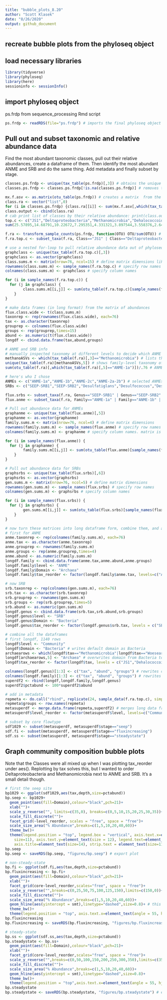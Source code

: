 ```yaml
---
title: "bubble_plots_8.20"
author: "Scott Klasek"
date: "8/26/2020"
output: github_document
---
```


## recreate bubble plots from the phyloseq object

## load necessary libraries
```r
library(tidyverse)
library(phyloseq)
library(here)
sessioninfo <- sessionInfo()
```

## import phyloseq object
ps.frdp from sequence_processing Rmd script  
```r
ps.frdp <- readRDS(file="ps.frdp") # imports the final phyloseq object
```

## Pull out and subset taxonomic and relative abundance data
Find the most abundant taxonomic classes, pull out their relative abundances, create a dataframe of them. Then identify the most abundant ANME and SRB and do the same thing. Add metadata and finally subset by stage.   
```r
classes.ps.frdp <- unique(tax_table(ps.frdp)[,3]) # obtains the unique class names
classes.ps.frdp <- classes.ps.frdp[!is.na(classes.ps.frdp)] # removes the NA

mx.f.asv <- as.matrix(otu_table(ps.frdp)) # creates a matrix  from the phyloseq object
class.ra <- vector("list",0)
for (i in classes.ps.frdp) {class.ra[[i]] <- sum(mx.f.asv[,which(tax_table(ps.frdp)[,3]==i)])/31170.40}
class.output <- cbind(class.ra) 
# cab print list of classes by their relative abundance: print(class.output) 
top.c <- c("JS1","Deltaproteobacteria","Methanomicrobia","Dehalococcoidia","Anaerolineae","Campylobacteria","Aminicenantia","Bacteroidia","Phycisphaerae","Lokiarchaeia","Woesearchaeia","Gammaproteobacteria","Thermoplasmata","Alphaproteobacteria", "Nitrososphaeria") # all classes > 1% relabund
sum(25.57895,14.68791,10.22672,7.295351,4.331321,3.897544,3.558376,2.645234,2.289897,2.236513,1.741267,1.636488,1.2688,1.181987,1.01452) # 83.6% of sequences belong to these 15 classes. Sum of all 125 is probably 90.% (prior run flux_dada2)

f.ra <- transform_sample_counts(ps.frdp, function(OTU) OTU/sum(OTU)) # creates relative abundance phyloseq object
f.ra.top.c <- subset_taxa(f.ra, Class=="JS1" | Class=="Deltaproteobacteria" | Class=="Methanomicrobia" | Class=="Dehalococcoidia" | Class=="Anaerolineae" | Class=="Campylobacteria" | Class=="Aminicenantia" | Class=="Bacteroidia" | Class=="Phycisphaerae" | Class=="Lokiarchaeia" | Class=="Woesearchaeia" | Class=="Gammaproteobacteria" | Class=="Thermoplasmata" | Class=="Alphaproteobacteria" | Class=="Nitrososphaeria") # top 15 classes

# use a nested for-loop to pull relative abundance data out of phyloseq objects (by taxonomic division):
graphclass <- unique(tax_table(f.ra.top.c)[,3])
graphclass <- as.vector(graphclass)
class.sums.m <- matrix(nrow=76, ncol=15) # define matrix dimensions like this
rownames(class.sums.m) <- sample_names(f.ra.top.c) # specify row names
colnames(class.sums.m) <- graphclass # specify column names

for (i in sample_names(f.ra.top.c)) { 
  for (j in graphclass) {
        class.sums.m[[i,j]] <- sum(otu_table(f.ra.top.c)[sample_names(f.ra.top.c)==i,which(tax_table(f.ra.top.c)[,3]==j)]) # this is calculating the average percent abundance of each class
    }
}

# make data frames (in long format) from the matrix of abundances
flux.class.wide <- t(class.sums.m)
taxonrep <- rep(rownames(flux.class.wide), each=76)
tax <- as.character(taxonrep)
grouprep <- colnames(flux.class.wide)
groups <- rep(grouprep,times=15)
abund <- as.numeric(t(flux.class.wide))
longdf <- cbind.data.frame(tax,abund,groups)

# ANME and SRB info
# manually inspected taxonomy at different levels to decide which ANME families and SRB genera to include on the graph using variations of the commands directly below:
methanoASVs <- which(tax_table(f.ra)[,3]=="Methanomicrobia") # lists the ASVs that belong to Class Methanomicrobia
unique(tax_table(f.ra)[methanoASVs,5]) # shows family-level taxonomy of methano ASVs, see the top one is an ANME-1a
sum(otu_table(f.ra)[,which(tax_table(f.ra)[,5]=="ANME-1a")])/.76 # ANME-1a are 4.55% of sequences

# here's who I chose
ANMEs <- c("ANME-1a","ANME-1b","ANME-2c","ANME-2a-2b") # selected ANMEs at the Family level (Genus level contains many NAs)
SRBs <- c("SEEP-SRB1","SEEP-SRB2","Desulfatiglans","Desulfococcus","Desulfobulbus") # selected SRBs at the Genus level

flux.srbs <- subset_taxa(f.ra, Genus=="SEEP-SRB1" | Genus=="SEEP-SRB2" | Genus=="Desulfatiglans"| Genus=="Desulfococcus"| Genus=="Desulfobulbus" ) # contains 271 ASVs
flux.anme <- subset_taxa(f.ra, Family=="ANME-1a" | Family=="ANME-1b" | Family=="ANME-2a-2b" | Family=="ANME-2c") # contains 36 ASVs

# Pull out abundance data for ANMEs 
graphanme <- unique(tax_table(flux.anme)[,5])
graphanme <- as.vector(graphanme)
family.sums.m <- matrix(nrow=76, ncol=4) # define matrix dimensions 
rownames(family.sums.m) <- sample_names(flux.anme) # specify row names
colnames(family.sums.m) <- graphanme # specify column names. matrix is 76 x 4

for (i in sample_names(flux.anme)) { 
  for (j in graphanme) {
        family.sums.m[[i,j]] <- sum(otu_table(flux.anme)[sample_names(flux.anme)==i,which(tax_table(flux.anme)[,5]==j)]) # this is calculating the average percent abundance of each ANME family
    }
}

# Pull out abundance data for SRBs
graphsrbs <- unique(tax_table(flux.srbs)[,6])
graphsrbs <- as.vector(graphsrbs)
gen.sums.m <- matrix(nrow=76, ncol=5) # define matrix dimensions 
rownames(gen.sums.m) <- sample_names(flux.srbs) # specify row names
colnames(gen.sums.m) <- graphsrbs # specify column names

for (i in sample_names(flux.srbs)) { 
  for (j in graphsrbs) {
        gen.sums.m[[i,j]] <- sum(otu_table(flux.srbs)[sample_names(flux.srbs)==i,which(tax_table(flux.srbs)[,6]==j)]) # this is calculating the average percent abundance of each SRB genus
    }
}

# now turn these matrices into long dataframe form, combine them, and add metadata
# first for ANME
anme.taxonrep <- rep(colnames(family.sums.m), each=76)
anme.tax <- as.character(anme.taxonrep)
anme.grouprep <- rownames(family.sums.m)
anme.groups <- rep(anme.grouprep,times=4)
anme.abund <- as.numeric(family.sums.m)
longdf.family <- cbind.data.frame(anme.tax,anme.abund,anme.groups)
longdf.family$level <- "ANME"
longdf.family$Domain <- "Archaea"
longdf.family$tax_reorder <- factor(longdf.family$anme.tax, levels=c("ANME-1a","ANME-1b","ANME-2a-2b","ANME-2c"))

# now SRB
srb.taxonrep <- rep(colnames(gen.sums.m), each=76)
srb.tax <- as.character(srb.taxonrep)
srb.grouprep <- rownames(gen.sums.m)
srb.groups <- rep(srb.grouprep,times=5)
srb.abund <- as.numeric(gen.sums.m)
longdf.genus <- cbind.data.frame(srb.tax,srb.abund,srb.groups)
longdf.genus$level <- "SRB"
longdf.genus$Domain <- "Bacteria"
longdf.genus$tax_reorder <- factor(longdf.genus$srb.tax, levels = c("SEEP-SRB1","SEEP-SRB2","Desulfatiglans","Desulfococcus","Desulfobulbus"))

# combine all the dataframes
# first longdf, 1140 rows
longdf$level <- "Community"
longdf$Domain <- "Bacteria" # writes default domain as Bacteria
archaearows <- which(longdf$tax=="Methanomicrobia"|longdf$tax=="Woesearchaeia"|longdf$tax=="Lokiarchaeia"|longdf$tax=="Nitrososphaeria") # specifies the rows where classes belong to Archaea.
longdf[archaearows,5] <- "Archaea" # overwrites domain from Bacteria to Archaea
longdf$tax_reorder <- factor(longdf$tax, levels = c("JS1","Dehalococcoidia","Anaerolineae","Aminicenantia","Campylobacteria","Bacteroidia","Phycisphaerae","Lokiarchaeia","Woesearchaeia","Gammaproteobacteria","Thermoplasmata","Alphaproteobacteria","Nitrososphaeria","Methanomicrobia","Deltaproteobacteria"))

colnames(longdf.genus)[1:3] <- c("tax", "abund", "groups") # rewrites column names so that they are not specific to SRB
colnames(longdf.family)[1:3] <- c("tax", "abund", "groups") # rewrites column names so that they are not specific to ANME
superdf2 <- rbind(longdf,longdf.family,longdf.genus)
superdf2$pctabund <- 100*superdf2$abund

# add in metadata
repmeta <- do.call("rbind", replicate(24, sample_data(f.ra.top.c), simplify = FALSE)) # repeats metadata for each sample to match the rows in the long dataframe. Use the number 24 because there are 24 total taxonomies to plot amongst three taxonomic groups (class, family, genus)
repmeta$groups <- row.names(repmeta)
metasuperdf <- merge.data.frame(repmeta,superdf2) # merges long data frame with abundances with the metadata
metasuperdf$level_reorder <- factor(metasuperdf$level, levels=c("Community","ANME","SRB"))

# subset by core flowtype 
sdf1029 <- subset(metasuperdf, metasuperdf$stage=="seep") 
sdf.fi <- subset(metasuperdf, metasuperdf$stage=="fluxincreasing") 
sdf.ss <- subset(metasuperdf, metasuperdf$stage=="steadystate")
```

## Graph community composition bubble plots
Note that the Classes were all mixed up when I was plotting tax_reorder under aes(). Replotting by tax solves this, but I wanted to order Deltaproteobacteria and Methanomicrobia next to ANME and SRB. It's a small detail though.  
```r
# first the seep site
bp1029 <- ggplot(sdf1029,aes(tax,depth,size=pctabund))
bp.seep <- bp1029+
  geom_point(aes(fill=Domain),colour="black",pch=21)+
  xlab("")+
  scale_y_reverse("", limits=c(35,0), breaks=c(0,5,10,15,20,25,30,35))+
  scale_fill_discrete("")+
  facet_grid(~level_reorder, scales = "free", space = "free")+
  scale_size_area("% Abundance",breaks=c(1,5,10,20,40,60))+
  theme_bw()+
  theme(legend.position = "top", legend.box = "vertical", axis.text.x=element_text(angle = 55, hjust = 1,      
    size=11), axis.text.y=element_text(size = 12), legend.text=element_text(size=11),
    axis.title=element_text(size=14), strip.text = element_text(size=11), plot.margin = margin(0,0,0,-0.5,"cm"))
bp.seep
bp.seep <- saveRDS(bp.seep, "figures/bp.seep") # export plot

# non-steady-state
bp.fi <- ggplot(sdf.fi,aes(tax,depth,size=pctabund))
bp.fluxincreasing <- bp.fi+
  geom_point(aes(fill=Domain),colour="black",pch=21)+
  xlab("")+
  facet_grid(core~level_reorder,scales="free", space = "free")+
  scale_y_reverse("",breaks=c(0,25,50,75,100,125,150),limits=c(150,0))+
  scale_fill_discrete("")+
  scale_size_area("% Abundance",breaks=c(1,5,10,20,40,60))+
  geom_hline(aes(yintercept = smt),linetype="dashed",size=0.8)+ # this line returns Error in -x : invalid argument to unary operator
  theme_bw()+
  theme(legend.position = "top", axis.text.x=element_text(angle = 55, hjust = 1, size=11),axis.text.y=element_text(size=12),legend.text=element_text(size=11),axis.title=element_text(size=14),strip.text.x = element_text(size=11), strip.text.y = element_blank(), plot.margin = margin(0,0,0,-0.5,"cm"), legend.box = "vertical")
bp.fluxincreasing 
bp.fluxincreasing <- saveRDS(bp.fluxincreasing, "figures/bp.fluxincreasing") # export plot

# steady-state
bp.ss <- ggplot(sdf.ss,aes(tax,depth,size=pctabund))
bp.steadystate <- bp.ss+
  geom_point(aes(fill=Domain),colour="black",pch=21)+
  xlab("")+
  facet_grid(core~level_reorder,scales="free", space = "free")+
  scale_y_reverse("",breaks=c(0,50,100,150,200,250,300,350),limits=c(350,0))+
  scale_fill_discrete("")+
  scale_size_area("% Abundance",breaks=c(1,5,10,20,40,60))+
  geom_hline(aes(yintercept = smt),linetype="dashed",size=0.8)+
  theme_bw()+
  theme(legend.position = "top",axis.text.x=element_text(angle = 55, hjust = 1, size=11),axis.text.y=element_text(size=12),legend.text=element_text(size=11),axis.title=element_text(size=14),strip.text.x = element_text(size=11), strip.text.y = element_blank(), legend.box = "horizontal", plot.margin = margin(0,0,0,-0.5,"cm"))
bp.steadystate
bp.steadystate <- saveRDS(bp.steadystate, "figures/bp.steadystate") # export plot
```


